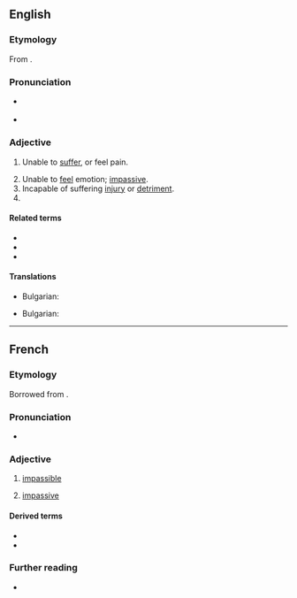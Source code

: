 ==English==

===Etymology===
From {{uder|en|fro|impassible}}.

===Pronunciation===
* {{a|UK}} {{IPA|en|/ɪmˈpasɪbəl/}}
* {{audio|en|en-us-impassible.ogg|Audio (US)}}

===Adjective===
{{en-adj}}

# {{lb|en|chiefly|theology}} Unable to [[suffer]], or feel pain.
# Unable to [[feel]] emotion; [[impassive]].
# Incapable of suffering [[injury]] or [[detriment]].
# {{misspelling of|en|impassable}}

====Related terms====
* {{l|en|passible}}
* {{l|en|impassive}}
* {{l|en|impatient}}

====Translations====
{{trans-top|Unable to [[suffer]], or feel pain}}
* Bulgarian: {{t|bg|нечувствителен (към болка)}}
{{trans-mid}}

{{trans-bottom}}
{{trans-top|Unable to [[feel]] emotion}}
* Bulgarian: {{t+|bg|безчувствен}}
{{trans-mid}}

{{trans-bottom}}

----

==French==

===Etymology===
Borrowed from {{bor|fr|LL.|impassibilis}}.

===Pronunciation===
* {{fr-IPA}}

===Adjective===
{{fr-adj}}

# {{lb|fr|theology}} [[#English|impassible]]
# [[impassive]]

====Derived terms====
* {{l|fr|impassiblement}}
* {{l|fr|impassibilité}}

===Further reading===
* {{R:TLFi}}

{{C|fr|Personality}}